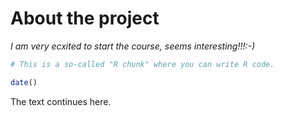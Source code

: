 
# About the project

*I am very ecxited to start the course, seems interesting!!!:-)*

```r
# This is a so-called "R chunk" where you can write R code.

date()

```
The text continues here.

